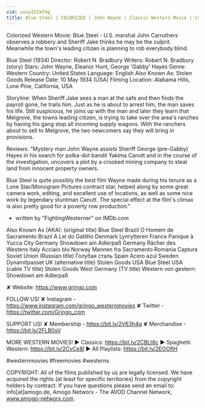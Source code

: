 ```yaml
---
vid: uxsuI5Imf4g
title: Blue Steel | COLORIZED | John Wayne | Classic Western Movie | Cowboys
---
```


Colorized Western Movie: Blue Steel - U.S. marshal John Carruthers observes a robbery and Sheriff Jake thinks he may be the culprit. Meanwhile the town's leading citizen is planning to rob everybody blind.

Blue Steel (1934)
Director: Robert N. Bradbury
Writers: Robert N. Bradbury (story)
Stars: John Wayne, Eleanor Hunt, George 'Gabby' Hayes
Genre: Western
Country: United States
Language: English
Also Known As: Stolen Goods
Release Date: 10 May 1934 (USA)
Filming Location: Alabama Hills, Lone Pine, California, USA

Storyline:
When Sheriff Jake sees a man at the safe and then finds the payroll gone, he trails him. Just as he is about to arrest him, the man saves his life. Still suspicious, he joins up with the man and later they learn that Melgrove, the towns leading citizen, is trying to take over the area's ranches by having his gang stop all incoming supply wagons. With the ranchers about to sell to Melgrove, the two newcomers say they will bring in provisions.

Reviews:
"Mystery man John Wayne assists Sheriff George (pre-Gabby) Hayes in his search for polka-dot bandit Yakima Canutt and in the course of the investigation, uncovers a plot by a crooked mining company to steal land from innocent property owners.

Blue Steel is quite possibly the best film Wayne made during his tenure as a Lone Star/Monogram Pictures contract star, helped along by some great camera work, editing, and excellent use of locations, as well as some nice work by legendary stuntman Canutt. The special effect at the film's climax is also pretty good for a poverty row production."
- written by "FightingWesterner" on IMDb.com

Also Known As (AKA):
(original title) Blue Steel
Brazil O Homem de Sacramento
Brazil A Lei do Gatilho
Denmark Lynrytteren
France Panique à Yucca City
Germany Showdown am Adlerpaß
Germany Rächer des Westens
Italy Acciaio blu
Norway Mannen fra Sacramento
Romania Captura
Soviet Union (Russian title) Голубая сталь
Spain Acero azul
Sweden Dynamitpasset
UK (alternative title) Stolen Goods
USA Blue Steel
USA (cable TV title) Stolen Goods
West Germany (TV title) Western von gestern: Showdown am Adlerpaß

✘ Website: https://www.grjngo.com

FOLLOW US!
✘ Instagram - https://www.instagram.com/grjngo_westernmovies
✘ Twitter - https://twitter.com/Grjngo_com

SUPPORT US!
✘ Membership - https://bit.ly/2V63h4q
✘ Merchandise - https://bit.ly/2FLB0sV

MORE WESTERN MOVIES! 
► Classics: https://bit.ly/2CBLt8c 
► Spaghetti Western: https://bit.ly/2CyCe8I 
► All Playlists: https://bit.ly/2EOOfIH 

#westernmovies #freemovies #westerns

COPYRIGHT: All of the films published by us are legally licensed. We have acquired the rights (at least for specific territories) from the copyright holders by contract. If you have questions please send an email to: info[at]amogo.de, Amogo Networx - The AVOD Channel Network, www.amogo-networx.com.